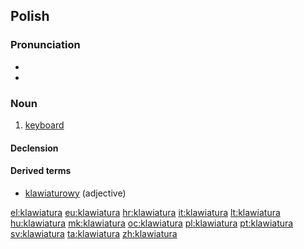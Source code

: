 ==Polish==

===Pronunciation===
* {{IPA|[klavjaˈtura]|lang=pl}}
* {{audio|Pl-klawiatura.ogg|Audio}}

===Noun===
{{head|pl|noun|g=f}}

# [[keyboard]]

====Declension====
{{pl-decl-noun
|klawiatura|klawiatury
|klawiatury|klawiatur
|klawiaturze|klawiaturom
|klawiaturę|klawiatury
|klawiaturą|klawiaturami
|klawiaturze|klawiaturach
|klawiaturo|klawiatury
}}

====Derived terms====
* [[klawiaturowy]] (adjective)

[[el:klawiatura]]
[[eu:klawiatura]]
[[hr:klawiatura]]
[[it:klawiatura]]
[[lt:klawiatura]]
[[hu:klawiatura]]
[[mk:klawiatura]]
[[oc:klawiatura]]
[[pl:klawiatura]]
[[pt:klawiatura]]
[[sv:klawiatura]]
[[ta:klawiatura]]
[[zh:klawiatura]]